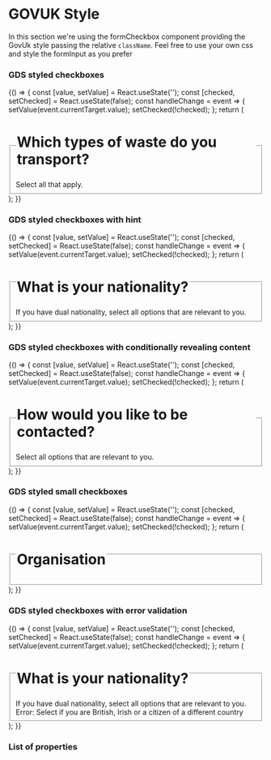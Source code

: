 
<Meta title="DCXLibrary/Form/Checkbox/Styled" component={FormCheckbox} />

# GOVUK Style

In this section we're using the formCheckbox component providing the GovUk style passing the relative `className`. Feel free to use your own css and style the formInput as you prefer

### GDS styled checkboxes

<Canvas>
  <Story name="multiple checkboxes">
    {() => {
      const [value, setValue] = React.useState('');
      const [checked, setChecked] = React.useState(false);
      const handleChange = event => {
        setValue(event.currentTarget.value);
        setChecked(!checked);
      };
      return (
        <div className="govuk-form-group">
          <fieldset className="govuk-fieldset" aria-describedby="waste-hint">
            <legend className="govuk-fieldset__legend govuk-fieldset__legend--l">
              <h1 className="govuk-fieldset__heading">
                Which types of waste do you transport?
              </h1>
            </legend>
            <div id="waste-hint" className="govuk-hint">
              Select all that apply.
            </div>
            <div className="govuk-checkboxes">
              <FormCheckbox
                name="waste"
                label="Waste from animal carcasses"
                value="carcasses"
                id="waste"
                onChange={handleChange}
                inputProps={{
                  className: 'govuk-checkboxes__input',
                }}
                itemProps={{
                  className: 'govuk-checkboxes__item',
                }}
                labelProps={{
                  className: 'govuk-label govuk-checkboxes__label',
                }}
                defaultChecked={checked}
              />
              <FormCheckbox
                name="waste-2"
                label="Waste from mines of quarries"
                value="mines"
                id="waste-2"
                onChange={handleChange}
                inputProps={{
                  className: 'govuk-checkboxes__input',
                }}
                itemProps={{
                  className: 'govuk-checkboxes__item',
                }}
                labelProps={{
                  className: 'govuk-label govuk-checkboxes__label',
                }}
                defaultChecked={checked}
              />
              <FormCheckbox
                name="waste-3"
                label="Farm or agricultural waste"
                value="farm"
                id="waste-3"
                onChange={handleChange}
                inputProps={{
                  className: 'govuk-checkboxes__input',
                }}
                itemProps={{
                  className: 'govuk-checkboxes__item',
                }}
                labelProps={{
                  className: 'govuk-label govuk-checkboxes__label',
                }}
                defaultChecked={checked}
              />
            </div>
          </fieldset>
        </div>
      );
    }}
  </Story>
</Canvas>

### GDS styled checkboxes with hint

<Canvas>
  <Story name="multiple checkboxes with hint">
    {() => {
      const [value, setValue] = React.useState('');
      const [checked, setChecked] = React.useState(false);
      const handleChange = event => {
        setValue(event.currentTarget.value);
        setChecked(!checked);
      };
      return (
        <div className="govuk-form-group">
          <fieldset
            className="govuk-fieldset"
            aria-describedby="nationality-hint"
          >
            <legend className="govuk-fieldset__legend govuk-fieldset__legend--l">
              <h1 className="govuk-fieldset__heading">
                What is your nationality?
              </h1>
            </legend>
            <div id="nationality-hint" className="govuk-hint">
              If you have dual nationality, select all options that are relevant
              to you.
            </div>
            <div className="govuk-checkboxes">
              <FormCheckbox
                name="nationality"
                label="British"
                value="british"
                id="nationality"
                onChange={handleChange}
                inputProps={{
                  className: 'govuk-checkboxes__input',
                }}
                itemProps={{
                  className: 'govuk-checkboxes__item',
                }}
                labelProps={{
                  className: 'govuk-label govuk-checkboxes__label',
                }}
                defaultChecked={checked}
                hint={{
                  text: 'including English, Scottish, Welsh and Northern Irish',
                  classes: 'govuk-hint govuk-checkboxes__hint',
                  id: 'nationality-item-hint',
                }}
              />
              <FormCheckbox
                name="nationality-2"
                label="Irish"
                value="irish"
                id="nationality-2"
                onChange={handleChange}
                inputProps={{
                  className: 'govuk-checkboxes__input',
                }}
                itemProps={{
                  className: 'govuk-checkboxes__item',
                }}
                labelProps={{
                  className: 'govuk-label govuk-checkboxes__label',
                }}
                defaultChecked={checked}
              />
              <FormCheckbox
                name="nationality-3"
                label="Citizen of another country"
                value="other"
                id="nationality-3"
                onChange={handleChange}
                inputProps={{
                  className: 'govuk-checkboxes__input',
                }}
                itemProps={{
                  className: 'govuk-checkboxes__item',
                }}
                labelProps={{
                  className: 'govuk-label govuk-checkboxes__label',
                }}
                defaultChecked={checked}
              />
            </div>
          </fieldset>
        </div>
      );
    }}
  </Story>
</Canvas>

### GDS styled checkboxes with conditionally revealing content

<Canvas>
  <Story name="conditional input">
    {() => {
      const [value, setValue] = React.useState('');
      const [checked, setChecked] = React.useState(false);
      const handleChange = event => {
        setValue(event.currentTarget.value);
        setChecked(!checked);
      };
      return (
        <div className="govuk-form-group">
          <fieldset className="govuk-fieldset" aria-describedby="contact-hint">
            <legend className="govuk-fieldset__legend govuk-fieldset__legend--l">
              <h1 className="govuk-fieldset__heading">
                How would you like to be contacted?
              </h1>
            </legend>
            <div id="contact-hint" className="govuk-hint">
              Select all options that are relevant to you.
            </div>
            <div className="govuk-checkboxes">
              <FormCheckbox
                name="contact"
                label="Email"
                value="contact-by-email"
                id="contact"
                ariaDataControls="conditional-contact"
                onChange={handleChange}
                inputProps={{
                  className: 'govuk-checkboxes__input',
                }}
                itemProps={{
                  className: 'govuk-checkboxes__item',
                }}
                labelProps={{
                  className: 'govuk-label govuk-checkboxes__label',
                }}
                defaultChecked={checked}
                conditional={{
                  name: 'contact-by-email',
                  label: 'Email address',
                  type: 'text',
                  className: 'govuk-form-group',
                  groupClassName:
                    'govuk-checkboxes__conditional govuk-checkboxes__conditional--hidden',
                  id: 'conditional-contact',
                  inputClassName: 'govuk-input govuk-!-width-one-third',
                  inputId: 'contact-by-email',
                  labelClassName: 'govuk-label',
                }}
              />
              <FormCheckbox
                name="contact"
                label="Phone"
                value="contact-by-phone"
                id="contact-2"
                ariaDataControls="conditional-contact-2"
                onChange={handleChange}
                inputProps={{
                  className: 'govuk-checkboxes__input',
                }}
                itemProps={{
                  className: 'govuk-checkboxes__item',
                }}
                labelProps={{
                  className: 'govuk-label govuk-checkboxes__label',
                }}
                defaultChecked={checked}
                conditional={{
                  name: 'contact-by-phone',
                  label: 'Phone number',
                  type: 'text',
                  className: 'govuk-form-group',
                  groupClassName:
                    'govuk-checkboxes__conditional govuk-checkboxes__conditional--hidden',
                  id: 'conditional-contact-2',
                  inputClassName: 'govuk-input govuk-!-width-one-third',
                  inputId: 'contact-by-phone',
                  labelClassName: 'govuk-label',
                }}
              />
              <FormCheckbox
                name="contact"
                label="Text"
                value="contact-by-text"
                id="contact-3"
                ariaDataControls="conditional-contact-3"
                onChange={handleChange}
                inputProps={{
                  className: 'govuk-checkboxes__input',
                }}
                itemProps={{
                  className: 'govuk-checkboxes__item',
                }}
                labelProps={{
                  className: 'govuk-label govuk-checkboxes__label',
                }}
                defaultChecked={checked}
                conditional={{
                  name: 'contact-by-text',
                  label: 'Mobile phone number',
                  type: 'text',
                  className: 'govuk-form-group',
                  groupClassName:
                    'govuk-checkboxes__conditional govuk-checkboxes__conditional--hidden',
                  id: 'conditional-contact-3',
                  inputClassName: 'govuk-input govuk-!-width-one-third',
                  inputId: 'contact-by-text',
                  labelClassName: 'govuk-label',
                }}
              />
            </div>
          </fieldset>
        </div>
      );
    }}
  </Story>
</Canvas>

### GDS styled small checkboxes

<Canvas>
  <Story name="small styled checkboxes">
    {() => {
      const [value, setValue] = React.useState('');
      const [checked, setChecked] = React.useState(false);
      const handleChange = event => {
        setValue(event.currentTarget.value);
        setChecked(!checked);
      };
      return (
        <div className="govuk-form-group">
          <fieldset className="govuk-fieldset" aria-describedby="contact-hint">
            <legend className="govuk-fieldset__legend govuk-fieldset__legend--m">
              <h1 className="govuk-fieldset__heading">Organisation</h1>
            </legend>
            <div className="govuk-checkboxes govuk-checkboxes--small">
              <FormCheckbox
                name="organisation"
                label="HM Revenue and Customs (HMRC)"
                value="hmrc"
                id="organisation"
                onChange={handleChange}
                inputProps={{
                  className: 'govuk-checkboxes__input',
                }}
                itemProps={{
                  className: 'govuk-checkboxes__item',
                }}
                labelProps={{
                  className: 'govuk-label govuk-checkboxes__label',
                }}
                defaultChecked={checked}
              />
              <FormCheckbox
                name="organisation-2"
                label="Employment Tribunal"
                value="employment-tribunal"
                id="organisation-2"
                onChange={handleChange}
                inputProps={{
                  className: 'govuk-checkboxes__input',
                }}
                itemProps={{
                  className: 'govuk-checkboxes__item',
                }}
                labelProps={{
                  className: 'govuk-label govuk-checkboxes__label',
                }}
                defaultChecked={checked}
              />
              <FormCheckbox
                name="organisation-3"
                label="Ministry of Defence"
                value="MOD"
                id="organisation-3"
                onChange={handleChange}
                inputProps={{
                  className: 'govuk-checkboxes__input',
                }}
                itemProps={{
                  className: 'govuk-checkboxes__item',
                }}
                labelProps={{
                  className: 'govuk-label govuk-checkboxes__label',
                }}
                defaultChecked={checked}
              />
              <FormCheckbox
                name="organisation-4"
                label="Department for Transport"
                value="DfT"
                id="organisation-4"
                onChange={handleChange}
                inputProps={{
                  className: 'govuk-checkboxes__input',
                }}
                itemProps={{
                  className: 'govuk-checkboxes__item',
                }}
                labelProps={{
                  className: 'govuk-label govuk-checkboxes__label',
                }}
                defaultChecked={checked}
              />
            </div>
          </fieldset>
        </div>
      );
    }}
  </Story>
</Canvas>

### GDS styled checkboxes with error validation

<Canvas>
  <Story name="checkboxes with error">
    {() => {
      const [value, setValue] = React.useState('');
      const [checked, setChecked] = React.useState(false);
      const handleChange = event => {
        setValue(event.currentTarget.value);
        setChecked(!checked);
      };
      return (
        <div className="govuk-form-group govuk-form-group--error">
          <fieldset
            className="govuk-fieldset"
            aria-describedby="nationality-hint"
          >
            <legend className="govuk-fieldset__legend govuk-fieldset__legend--l">
              <h1 className="govuk-fieldset__heading">
                What is your nationality?
              </h1>
            </legend>
            <div id="nationality-hint" className="govuk-hint">
              If you have dual nationality, select all options that are relevant
              to you.
            </div>
            <span id="nationality-error" className="govuk-error-message">
              <span className="govuk-visually-hidden">Error:</span> Select if
              you are British, Irish or a citizen of a different country
            </span>
            <div className="govuk-checkboxes">
              <FormCheckbox
                name="nationality"
                label="British"
                value="british"
                id="nationality"
                onChange={handleChange}
                inputProps={{
                  className: 'govuk-checkboxes__input',
                }}
                itemProps={{
                  className: 'govuk-checkboxes__item',
                }}
                labelProps={{
                  className: 'govuk-label govuk-checkboxes__label',
                }}
                defaultChecked={checked}
                hint={{
                  text: 'including English, Scottish, Welsh and Northern Irish',
                  classes: 'govuk-hint govuk-checkboxes__hint',
                  id: 'nationality-item-hint',
                }}
              />
              <FormCheckbox
                name="nationality-2"
                label="Irish"
                value="irish"
                id="nationality-2"
                onChange={handleChange}
                inputProps={{
                  className: 'govuk-checkboxes__input',
                }}
                itemProps={{
                  className: 'govuk-checkboxes__item',
                }}
                labelProps={{
                  className: 'govuk-label govuk-checkboxes__label',
                }}
                defaultChecked={checked}
              />
              <FormCheckbox
                name="nationality-3"
                label="Citizen of another country"
                value="other"
                id="nationality-3"
                onChange={handleChange}
                inputProps={{
                  className: 'govuk-checkboxes__input',
                }}
                itemProps={{
                  className: 'govuk-checkboxes__item',
                }}
                labelProps={{
                  className: 'govuk-label govuk-checkboxes__label',
                }}
                defaultChecked={checked}
              />
            </div>
          </fieldset>
        </div>
      );
    }}
  </Story>
</Canvas>

### List of properties

<Props of={FormCheckbox} />
